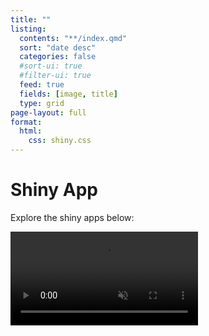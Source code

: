 ```yaml
---
title: ""
listing:
  contents: "**/index.qmd"
  sort: "date desc"
  categories: false
  #sort-ui: true
  #filter-ui: true
  feed: true
  fields: [image, title]
  type: grid
page-layout: full
format:
  html:
    css: shiny.css
---
```


<!-- Appliquer la classe center-text sur le titre -->
<h1 class="center-text">Shiny App</h1>

<p class="text-body">
  Explore the shiny apps below:
</p>


<div class="video-background">
  <video autoplay muted loop>
    <source src="../local-video4.mp4" type="video/mp4">
    Your browser does not support the video tag.
  </video>
</div>




